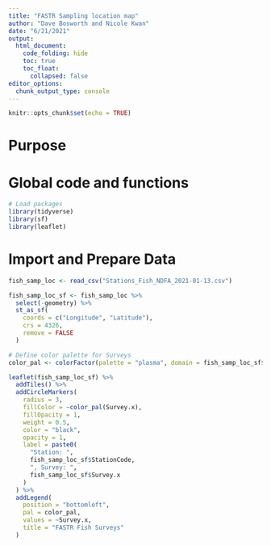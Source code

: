 ```yaml
---
title: "FASTR Sampling location map"
author: "Dave Bosworth and Nicole Kwan"
date: "6/21/2021"
output: 
  html_document: 
    code_folding: hide
    toc: true
    toc_float:
      collapsed: false
editor_options: 
  chunk_output_type: console
---
```


```r
knitr::opts_chunk$set(echo = TRUE)
```

# Purpose


# Global code and functions

```r
# Load packages
library(tidyverse)
library(sf)
library(leaflet)
```


# Import and Prepare Data

```r
fish_samp_loc <- read_csv("Stations_Fish_NDFA_2021-01-13.csv")
```

```r
fish_samp_loc_sf <- fish_samp_loc %>% 
  select(-geometry) %>% 
  st_as_sf(
    coords = c("Longitude", "Latitude"),
    crs = 4326,
    remove = FALSE
  )
```

```r
# Define color palette for Surveys
color_pal <- colorFactor(palette = "plasma", domain = fish_samp_loc_sf$Survey.x)

leaflet(fish_samp_loc_sf) %>% 
  addTiles() %>% 
  addCircleMarkers(
    radius = 3,
    fillColor = ~color_pal(Survey.x),
    fillOpacity = 1,
    weight = 0.5,
    color = "black",
    opacity = 1,
    label = paste0(
      "Station: ",
      fish_samp_loc_sf$StationCode,
      ", Survey: ",
      fish_samp_loc_sf$Survey.x
    )
  ) %>% 
  addLegend(
    position = "bottomleft",
    pal = color_pal,
    values = ~Survey.x,
    title = "FASTR Fish Surveys"
  )
```

